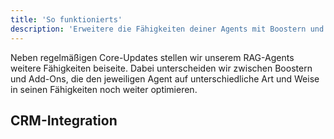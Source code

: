 ```yaml
---
title: 'So funktionierts'
description: 'Erweitere die Fähigkeiten deiner Agents mit Boostern und Add-Ons.'
---
```


Neben regelmäßigen Core-Updates stellen wir unserem RAG-Agents weitere Fähigkeiten beiseite. Dabei unterscheiden wir zwischen Boostern und Add-Ons, die den jeweiligen Agent auf unterschiedliche Art und Weise in seinen Fähigkeiten noch weiter optimieren.

## CRM-Integration

